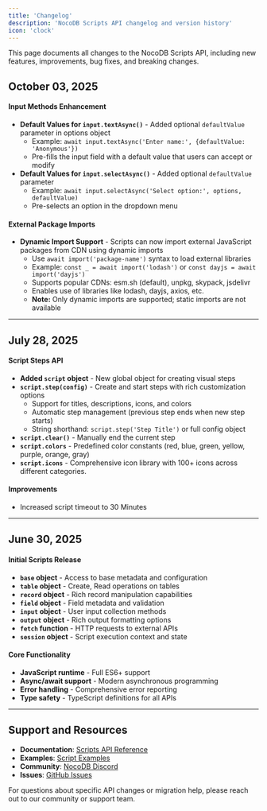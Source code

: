 ```yaml
---
title: 'Changelog'
description: 'NocoDB Scripts API changelog and version history'
icon: 'clock'
---
```


This page documents all changes to the NocoDB Scripts API, including new features, improvements, bug fixes, and breaking changes.

## October 03, 2025

#### Input Methods Enhancement
- **Default Values for `input.textAsync()`** - Added optional `defaultValue` parameter in options object
  - Example: `await input.textAsync('Enter name:', {defaultValue: 'Anonymous'})`
  - Pre-fills the input field with a default value that users can accept or modify
- **Default Values for `input.selectAsync()`** - Added optional `defaultValue` parameter
  - Example: `await input.selectAsync('Select option:', options, defaultValue)`
  - Pre-selects an option in the dropdown menu

#### External Package Imports
- **Dynamic Import Support** - Scripts can now import external JavaScript packages from CDN using dynamic imports
  - Use `await import('package-name')` syntax to load external libraries
  - Example: `const _ = await import('lodash')` or `const dayjs = await import('dayjs')`
  - Supports popular CDNs: esm.sh (default), unpkg, skypack, jsdelivr
  - Enables use of libraries like lodash, dayjs, axios, etc.
  - **Note:** Only dynamic imports are supported; static imports are not available

---

## July 28, 2025


#### Script Steps API
- **Added `script` object** - New global object for creating visual steps
- **`script.step(config)`** - Create and start steps with rich customization options
  - Support for titles, descriptions, icons, and colors
  - Automatic step management (previous step ends when new step starts)
  - String shorthand: `script.step('Step Title')` or full config object
- **`script.clear()`** - Manually end the current step
- **`script.colors`** - Predefined color constants (red, blue, green, yellow, purple, orange, gray)
- **`script.icons`** - Comprehensive icon library with 100+ icons across different categories. 


#### Improvements
- Increased script timeout to 30 Minutes

---

## June 30, 2025

#### Initial Scripts Release
- **`base` object** - Access to base metadata and configuration
- **`table` object** - Create, Read operations on tables
- **`record` object** - Rich record manipulation capabilities
- **`field` object** - Field metadata and validation
- **`input` object** - User input collection methods
- **`output` object** - Rich output formatting options
- **`fetch` function** - HTTP requests to external APIs
- **`session` object** - Script execution context and state

#### Core Functionality
- **JavaScript runtime** - Full ES6+ support
- **Async/await support** - Modern asynchronous programming
- **Error handling** - Comprehensive error reporting
- **Type safety** - TypeScript definitions for all APIs

---

## Support and Resources

- **Documentation**: [Scripts API Reference](/docs/scripts/api-reference)
- **Examples**: [Script Examples](/docs/scripts/examples)
- **Community**: [NocoDB Discord](https://discord.gg/5RgZmkW)
- **Issues**: [GitHub Issues](https://github.com/nocodb/nocodb/issues)

For questions about specific API changes or migration help, please reach out to our community or support team.
